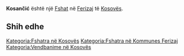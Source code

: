 {{Fshat në Kosovës
 | Emri                = Kosančić
| sqi_V_name = Kosaniq
| sqi_V_FULL_NAME_RO = Kosaniq
| sqi_V_FULL_NAME_ND_RO = Kosaniq
| sqi_V_SORT_NAME_RG = KOSANIQ
| sqi_V_FULL_NAME_RG = Kosaniq
| sqi_V_FULL_NAME_ND_RG = Kosaniq
| srp_N_name = Kosančić
| srp_N_FULL_NAME_RO = Kosančić
| srp_N_FULL_NAME_ND_RO = Kosancic
| srp_N_SORT_NAME_RG = KOSANCIC
| srp_N_FULL_NAME_RG = Kosančić
| srp_N_FULL_NAME_ND_RG = Kosancic

 | Emri (Rasa dhanore) = 
 | Figura              = 
 | Shteti              = Kosovo
 | Komuna              = Ferizaj
 | Kodi postar         = 
 | Sipërfaqja          = 

 | Popullsia           = 

 | Regj. i popullsisë  = 
 | Dend. e popullsisë  = 
 | Faqja zyrtare       = 
 <!--- Koordinatat ----> 
 | Gjerësia            = 42.348056
 | Gjatësia            = 20.774167
 | Lartësia            = 
}}
'''Kosančić''' është një [[Fshat]] në [[Ferizaj]] të [[Kosovës]].

<!-- == Gjeografia == -->
<!-- == Historia == -->
<!-- == Demografia == -->
== Shih edhe ==
{{Komuna Ferizaj}}
{{Kosovo-Administrata-Cung}}

[[Kategoria:Fshatra në Kosovës]]
[[Kategoria:Fshatra në Kommunes Ferizaj]]
[[Kategoria:Vendbanime në Kosovës]]